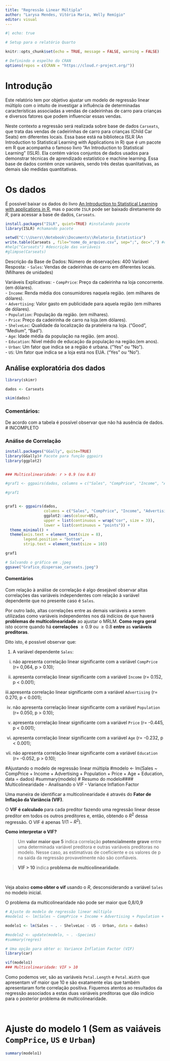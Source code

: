 ```yaml
---
title: "Regressão Linear Múltipla"
author: "Larysa Mendes, Vitória Maria, Welly Remígio"
editor: visual
---
```


```r
#| echo: true

# Setup para o relatório Quarto

knitr::opts_chunk$set(echo = TRUE, message = FALSE, warning = FALSE)

# Definindo o espelho do CRAN
options(repos = c(CRAN = "https://cloud.r-project.org/"))


```

# Introdução

Este relatório tem por objetivo ajustar um modelo de regressão linear múltiplo com o intuito de investigar a influência de determinadas características associadas a vendas de cadeirinhas de carro para crianças e diversos fatores que podem influenciar essas vendas.

Neste contexto a regressão será realizada sobre base de dados `Carseats`, que trata das vendas de cadeirinhas de carro para crianças (Child Car Seats) em diferentes locais. Essa base está na biblioteca ISLR (An Introduction to Statistical Learning with Applications in R) que é um pacote em R que acompanha o famoso livro "An Introduction to Statistical Learning" (ISLR). Ela contém vários conjuntos de dados usados para demonstrar técnicas de aprendizado estatístico e machine learning. Essa base de dados contém onze variáveis, sendo três destas quanlitativas, as demais são medidas quantitativas.

# Os dados 

É possível baixar os dados do livro [An Introduction to Statistical Learning with applications in R](https://www.statlearning.com/), mas o pacote `ISLR` pode ser baixado diretamente do *R*, para acessar a base de dados, `Carseats`.

```r
install.packages("ISLR", quiet=TRUE) #instalando pacote
library(ISLR) #chamando pacote

setwd("C:\\Users\\Notebook\\Documents\\Relatorio_Estatistica")
write.table(Carseats , file="nome_do_arquivo.csv", sep=";", dec=",") #criando arquivo .csv no local de 
#help("Carseats") #descrição das variáveis
#glimpse(Carseats)

```

Descrição da Base de Dados:
Número de observações: 400
Variável Resposta:
- `Sales`: Vendas de cadeirinhas de carro em diferentes locais. (Milhares de unidades)

  
Variáveis Explicativas:
- `CompPrice`: Preço da cadeirinha na loja concorrente. (em dólares).  
- `Income`: Renda média dos consumidores naquela região. (em milhares de dólares).  
- `Advertising`: Valor gasto em publicidade para aquela região (em milhares de dólares).  
- `Population`: População da região. (em milhares).  
- `Price`: Preço da cadeirinha de carro na loja.(em dólares).  
- `ShelveLoc`: Qualidade da localização da prateleira na loja. ("Good", "Medium", "Bad").  
- `Age`: Idade média da população na região. (em anos).  
- `Education`: Nível médio de educação da população na região.(em anos).  
- `Urban`: Um fator que indica se a região é urbana. ("Yes" ou "No").  
- `US`: Um fator que indica se a loja está nos EUA. ("Yes" ou "No").  



## Análise exploratória dos dados

```r
library(skimr)

dados <- Carseats

skim(dados)

```

### Comentários:
De acordo com a tabela é possível observar que não há ausência de dados.
# INCOMPLETO



### Análise de Correlação {#sec-GGally}
```r
install.packages("GGally", quite=TRUE)
library(GGally)# Pacote para função ggpairs
library(ggplot2)


### Multicolinearidade: r > 0.9 (ou 0.8)

#graf1 <- ggpairs(dados, columns = c("Sales", "CompPrice", "Income", "Advertising", "Population", "Price", "Age", "Education"),                   ggplot2::aes(colour=ShelveLoc))

#graf1


graf1 <- ggpairs(dados, 
                 columns = c("Sales", "CompPrice", "Income", "Advertising", "Population", "Price", "Age", "Education"), 
                 ggplot2::aes(colour=US), 
                 upper = list(continuous = wrap("cor", size = 3)), 
                 lower = list(continuous = "points")) +            
  theme_minimal() +                                              
  theme(axis.text = element_text(size = 8),                      
        legend.position = "bottom",                              
        strip.text = element_text(size = 10))    

graf1

# Salvando o gráfico em .jpeg
ggsave("Grafico_dispersao_carseats.jpeg")

```

#### Comentários

Com relação à análise de correlação é algo desejável observar altas correlações das variáveis independentes com relação à variável dependente que no presente caso é `Sales`.

Por outro lado, altas correlações entre as demais variáveis a serem utilizadas como variáveis independentes nos dá indícios de que haverá **problemas de multicolinearidade** ao ajustar o MRLM. **Como regra geral** isto ocorre quando há **correlações** $\geq 0.9$ ou $\geq 0.8$ **entre** as **variáveis preditoras**.

Dito isto, é possível observar que:

1)  A variável dependente `Sales`:

<!-- -->

i.  não apresenta correlação linear significante com a variável `CompPrice` (r= 0,064, p \> 0.10);

ii. apresenta correlação linear significante com a variável `Income` (r= 0.152, p \< 0.001);

iii.apresenta correlação linear significante com a variável `Advertising` (r= 0.270, p \< 0.001);

iv. não apresenta correlação linear significante com a variável `Population` (r= 0.050, p \> 0.10);

v. apresenta correlação linear significante com a variável `Price` (r= -0.445, p \< 0.001);

vi. apresenta correlação linear significante com a variável `Age` (r= -0.232, p \< 0.001);

vii. não apresenta correlação linear significante com a variável `Education` (r= -0.052,  p \> 0.10);

<!-- -->



#Ajustando o modelo de regressão linear múltipla
#modelo <- lm(Sales ~ CompPrice + Income + Advertising + Population + Price + Age + Education, data = dados)
#summary(modelo)  # Resumo do modelo#### Multicolinearidade - Analisando o VIF - Variance Inflation Factor


Uma maneira de identificar a multicolinearidade é através do **Fator de Inflação da Variância (VIF)**.

O **VIF é calculado** para cada preditor fazendo uma regressão linear desse preditor em todos os outros preditores e, então, obtendo o $R^2$ dessa regressão. O VIF é apenas $1/(1-R^2)$.

**Como interpretar o VIF?**\

> Um **valor maior que 5** indica correlação **potencialmente grave** entre uma determinada variável preditora e outras variáveis preditoras no modelo. Nesse caso, as estimativas de coeficiente e os valores de p na saída da regressão provavelmente não são confiáveis.

> **VIF \> 10** indica **problema de multicolinearidade**.

\ 

Veja abaixo **como obter o vif** usando o *R*, desconsiderando a variável `Sales` no modelo inicial.

O problema da multicolinearidade não pode ser maior que 0,8/0,9



```r
# Ajuste do modelo de regressão linear múltiplo
#modelo1 <- lm(Sales ~ CompPrice + Income + Advertising + Population + Price + ShelveLoc + Age + Education + Urban + US, data = dados)

modelo1 <- lm(Sales ~ . - ShelveLoc - US - Urban, data = dados)

#modelo2 <- update(modelo, ~ . -Species)
#summary(regres)

# Uma opção para obter o: Variance Inflation Factor (VIF)
library(car) 

vif(modelo1)
### Multicolinearidade: VIF > 10

```
Como podemos ver, são as variáveis `Petal.Length` e `Petal.Width` que apresentam vif maior que 10 e são exatamente elas que também apresentaram forte correlação positiva. Fiquemos atentos ao resultados da regressão associados a estas duas variáveis preditoras que dão indício para o posterior problema de multicolinearidade.

\

# Ajuste do modelo 1 (Sem as vaiáveis `CompPrice`, `US` e `Urban`)

```r
summary(modelo1)

```

\









